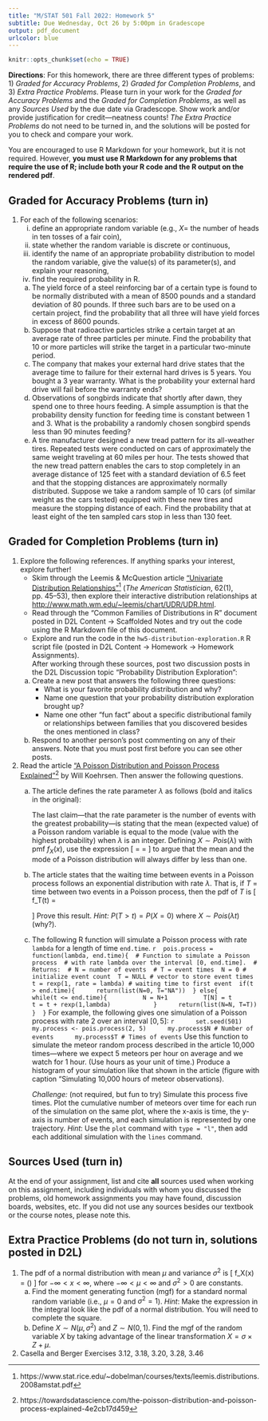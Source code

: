 ```yaml
---
title: "M/STAT 501 Fall 2022: Homework 5"
subtitle: Due Wednesday, Oct 26 by 5:00pm in Gradescope
output: pdf_document
urlcolor: blue
---
```


<!-- Material covered: Sections 3.1-3.6 -->

```r
knitr::opts_chunk$set(echo = TRUE)
```

**Directions**: For this homework, there are three different types of problems: 1) _Graded for Accuracy Problems_, 2) _Graded for Completion Problems_, and 3) _Extra Practice Problems_. Please turn in your work for the _Graded for Accuracy Problems_ and the _Graded for Completion Problems_, as well as any _Sources Used_ by the due date via Gradescope. Show work and/or provide justification for credit---neatness counts! _The Extra Practice Problems_ do not need to be turned in, and the solutions will be posted for you to check and compare your work.

You are encouraged to use R Markdown for your homework, but it is not required. However, **you must use R Markdown for any problems that require the use of R; include both your R code and the R output on the rendered pdf**.

## Graded for Accuracy Problems (turn in)

1. For each of the following scenarios:  
    (i) define an appropriate random variable (e.g., $X =$ the number of heads in ten tosses of a fair coin),
    (ii) state whether the random variable is discrete or continuous,
    (iii) identify the name of an appropriate probability distribution to model the random variable, give the value(s) of its parameter(s), and explain your reasoning,
    (iv) find the required probability in R.  
    a. The yield force of a steel reinforcing bar of a certain type is found to be normally distributed with a mean of 8500 pounds and a standard deviation of 80 pounds. If three such bars are to be used on a certain project, find the probability that all three will have yield forces in excess of 8600 pounds.    
    b. Suppose that radioactive particles strike a certain target at an average rate of three particles per minute. Find the probability that 10 or more particles will strike the target in a particular two-minute period.    
    c. The company that makes your external hard drive states that the average time to failure for their external hard drives is 5 years. You bought a 3 year warranty. What is the probability your external hard drive will fail before the warranty ends?    
    d. Observations of songbirds indicate that shortly after dawn, they spend one to three hours feeding. A simple assumption is that the probability density function for feeding time is constant between 1 and 3. What is the probability a randomly chosen songbird spends less than 90 minutes feeding?    
    e. A tire manufacturer designed a new tread pattern for its all-weather tires. Repeated tests were conducted on cars of approximately the same weight traveling at 60 miles per hour. The tests showed that the new tread pattern enables the cars to stop completely in an average distance of 125 feet with a standard deviation of 6.5 feet and that the stopping distances are approximately normally distributed. 
Suppose we take a random sample of 10 cars (of similar weight as the cars tested) equipped with these new tires and measure the stopping distance of each. Find the probability that at least eight of the ten sampled cars stop in less than 130 feet.


## Graded for Completion Problems (turn in)

1. Explore the following references. If anything sparks your interest, explore further!    
    * Skim through the Leemis & McQuestion article ["Univariate Distribution Relationships"](https://www.stat.rice.edu/~dobelman/courses/texts/leemis.distributions.2008amstat.pdf)^[https://www.stat.rice.edu/~dobelman/courses/texts/leemis.distributions.2008amstat.pdf] (_The American Statistician_, 62(1), pp.\ 45--53), then explore their interactive distribution relationships at [http://www.math.wm.edu/~leemis/chart/UDR/UDR.html](http://www.math.wm.edu/~leemis/chart/UDR/UDR.html).  
    * Read through the "Common Families of Distributions in R" document posted in D2L Content $\rightarrow$ Scaffolded Notes and try out the code using the R Markdown file of this document.  
    * Explore and run the code in the `hw5-distribution-exploration.R` R script file (posted in D2L Content $\rightarrow$ Homework $\rightarrow$ Homework Assignments).  
    After working through these sources, post two discussion posts in the D2L Discussion topic "Probability Distribution Exploration":  
    a. Create a new post that answers the following three questions:    
        * What is your favorite probability distribution and why?
        * Name one question that your probability distribution exploration brought up?
        * Name one other "fun fact" about a specific distributional family or relationships between families that you discovered besides the ones mentioned in class?  
    b. Respond to another person's post commenting on any of their answers. Note that you must post first before you can see other posts.
\vspace{2mm}
2. Read the article ["A Poisson Distribution and Poisson Process Explained"](https://towardsdatascience.com/the-poisson-distribution-and-poisson-process-explained-4e2cb17d459)^[https://towardsdatascience.com/the-poisson-distribution-and-poisson-process-explained-4e2cb17d459] by Will Koehrsen. Then answer the following questions.  
    a. The article defines the rate parameter $\lambda$ as follows (bold and italics in the original):
    \vspace{2mm}
    \begin{quote}
    The most likely number of events in the interval for each curve is 
    the \textbf{rate parameter}. This makes sense because the 
    \textit{rate parameter is the expected number of events in the interval}
    and therefore when it’s an integer, 
    \textit{the rate parameter will be the number of events with the greatest probability}.
    \end{quote}
    \vspace{2mm}
        The last claim---that the rate parameter is the number of events with the greatest probability---is stating that the mean (expected value) of a Poisson random variable is equal to the mode (value with the highest probability) when $\lambda$ is an integer. Defining $X\sim Pois(\lambda)$ with pmf $f_X(x)$, use the expression
    \[
    \frac{f_X(x)}{f_X(x-1)} = \frac{e^{-\lambda} \frac{\lambda^x}{x!}}{e^{-\lambda}\frac{\lambda^{x-1}}{(x-1)!}} = \frac{\lambda}{x} 
    \]
    to argue that the mean and the mode of a Poisson distribution will always differ by less than one.  
    b. The article states that the waiting time between events in a Poisson process follows an exponential distribution with rate $\lambda$. That is, if $T$ = time between two events in a Poisson process, then the pdf of $T$ is
    \[
    f_T(t) = \begin{cases}\begin{array}{lc}
    \lambda e^{-\lambda t} & x \geq 0 \\
    0 & x < 0
    \end{array}\end{cases}
    \]
    Prove this result. _Hint:_ $P(T > t) = P(X = 0)$ where $X\sim Pois(\lambda t)$ (why?).  \newpage
    c. The following R function will simulate a Poisson process with rate `lambda` for a length of time `end.time`.
        ```r
    pois.process = function(lambda, end.time){
	# Function to simulate a Poisson process
	# with rate lambda over the interval [0, end.time].
    # Returns:
	# N = number of events
	# T = event times
	N = 0 # initialize event count
	T = NULL # vector to store event times
	t = rexp(1, rate = lambda) # waiting time to first event
	if(t > end.time){
	    return(list(N=0, T="NA"))
	} else{
	    while(t <= end.time){
		    N = N+1
		    T[N] = t
		    t = t + rexp(1,lambda)	
	        }
	    return(list(N=N, T=T))
	}
    }
        ```
    For example, the following gives one simulation of a Poisson process with rate 2 over an interval $[0,5]$:
        ```r
        set.seed(501)
        my.process <- pois.process(2, 5)
        my.process$N # Number of events
        my.process$T # Times of events
        ```
    Use this function to simulate the meteor random process described in the article 10,000 times---where we expect 5 meteors per hour on average and we watch for 1 hour. (Use hours as your unit of time.) Produce a histogram of your simulation like that shown in the article (figure with caption "Simulating 10,000 hours of meteor observations).  
    
        _Challenge:_ (not required, but fun to try) Simulate this process five times. Plot the cumulative number of meteors over time for each run of the simulation on the same plot, where the x-axis is time, the y-axis is number of events, and each simulation is represented by one trajectory. _Hint_: Use the `plot` command with `type = "l"`, then add each additional simulation with the `lines` command.
    
       
## Sources Used (turn in)

At the end of your assignment, list and cite **all** sources used when working on this assignment, including individuals with whom you discussed the problems, old homework assignments you may have found, discussion boards, websites, etc.
If you did not use any sources besides our textbook or the course notes, please note this.



## Extra Practice Problems (do not turn in, solutions posted in D2L)

1. The pdf of a normal distribution with mean $\mu$ and variance $\sigma^2$ is
\[
f_X(x) = \frac{1}{\sqrt{2\pi\sigma^2}}\exp\left(\frac{-(x-\mu)^2}{2\sigma^2}\right)
\]
for $-\infty < x < \infty$, where $-\infty < \mu < \infty$ and $\sigma^2 > 0$ are constants.  
    a. Find the moment generating function (mgf) for a standard normal random variable (i.e., $\mu = 0$ and $\sigma^2 = 1$). _Hint_: Make the expression in the integral look like the pdf of a normal distribution. You will need to complete the square.
    b. Define $X \sim N(\mu, \sigma^2)$ and $Z \sim N(0, 1)$. Find the mgf of the random variable $X$ by taking advantage of the linear transformation $X = \sigma\times Z + \mu$.
\vspace{2mm}
2. Casella and Berger Exercises 3.12, 3.18, 3.20, 3.28, 3.46